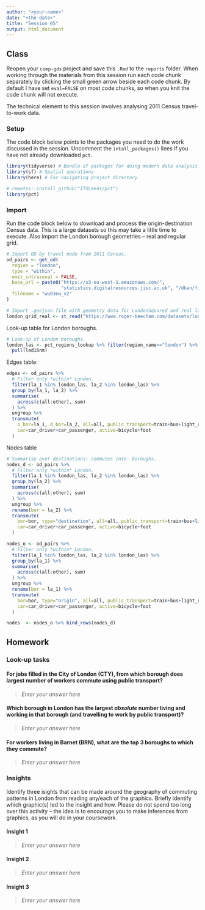 ```yaml
---
author: "<your-name>"
date: "<the-date>"
title: "Session 05"
output: html_document
---
```


## Class

Reopen your `comp-gds` project and save this `.Rmd` to the `reports` folder. When working through the materials from this session run each code chunk separately by clicking the small green arrow beside each code chunk. By default I have set `eval=FALSE` on most code chunks, so when you knit the code chunk will not execute.

The technical element to this session involves analysing 2011 Census travel-to-work data.

### Setup

The code block below points to the packages you need to do the work discussed in the session. Uncomment the `intall_packages()` lines if you have not already downloaded `pct`.

```r
library(tidyverse) # Bundle of packages for doing modern data analysis.
library(sf) # Spatial operations
library(here) # For navigating project directory

# remotes::install_github("ITSLeeds/pct")
library(pct)
```

### Import

Run the code block below to download and process the origin-destination Census data. This is a large datasets so this may take a little time to execute. Also import the London borough geometries -- real and regular grid.

```r
# Import OD by travel mode from 2011 Census.
od_pairs <- get_od(
  region = "london",
  type = "within",
  omit_intrazonal = FALSE,
  base_url = paste0("https://s3-eu-west-1.amazonaws.com/",
                    "statistics.digitalresources.jisc.ac.uk", "/dkan/files/FLOW/"),
  filename = "wu03ew_v2"
)

# Import .geojson file with geometry data for LondonSquared and real layout of London boroughs.
london_grid_real <- st_read("https://www.roger-beecham.com/datasets/london_grid_real.geojson")
```

Look-up table for London boroughs.

```r
# Look-up of London boroughs.
london_las <- pct_regions_lookup %>% filter(region_name=="london") %>%
  pull(lad16nm)
```


Edges table:

```r
edges <- od_pairs %>%
  # Filter only *within* London.
  filter(la_1 %in% london_las, la_2 %in% london_las) %>%
  group_by(la_1, la_2) %>%
  summarise(
    across(c(all:other), sum)
  ) %>%
  ungroup %>%
  transmute(
    o_bor=la_1, d_bor=la_2, all=all, public_transport=train+bus+light_rail,
    car=car_driver+car_passenger, active=bicycle+foot
  )
```

Nodes table

```r
# Summarise over destinations: commutes into- boroughs.
nodes_d <- od_pairs %>%
  # Filter only *within* London.
  filter(la_1 %in% london_las, la_2 %in% london_las) %>%
  group_by(la_2) %>%
  summarise(
    across(c(all:other), sum)
  ) %>%
  ungroup %>%
  rename(bor = la_2) %>%
  transmute(
    bor=bor, type="destination", all=all, public_transport=train+bus+light_rail,
    car=car_driver+car_passenger, active=bicycle+foot
  )

nodes_o <- od_pairs %>%
  # Filter only *within* London.
  filter(la_1 %in% london_las, la_2 %in% london_las) %>%
  group_by(la_1) %>%
  summarise(
    across(c(all:other), sum)
  ) %>%
  ungroup %>%
  rename(bor = la_1) %>%
  transmute(
    bor=bor, type="origin", all=all, public_transport=train+bus+light_rail,
    car=car_driver+car_passenger, active=bicycle+foot
  )

nodes  <- nodes_o %>% bind_rows(nodes_d)
```


## Homework

### Look-up tasks

#### For jobs filled in the City of London (CTY), from which borough does largest number of workers commute using public transport?

> *Enter your answer here*


#### Which borough in London has the largest *absolute* number living and working in that borough (and travelling to work by public transport)?

> *Enter your answer here*

#### For workers living in Barnet (BRN), what are the top 3 boroughs to which they commute?

> *Enter your answer here*


### Insights

Identify three isights that can be made around the geography of commuting patterns in London from reading any/each of the graphics. Briefly identify which graphic(s) led to the insight and how. Please do not spend too long over this activity -- the idea is to encourage you to make inferences from graphics, as you will do in your coursework.

#### Insight 1

> *Enter your answer here*

#### Insight 2

> *Enter your answer here*

#### Insight 3

> *Enter your answer here*
